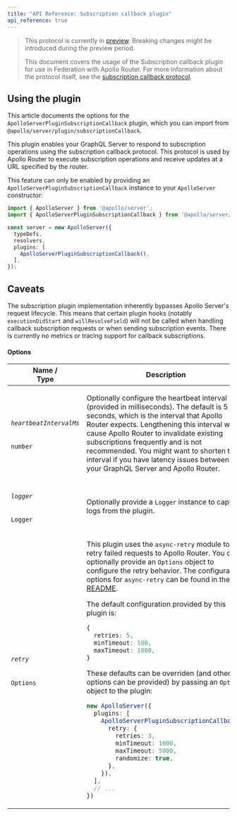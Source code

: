 ```yaml
---
title: "API Reference: Subscription callback plugin"
api_reference: true
---
```


> This protocol is currently in [preview](/resources/product-launch-stages#preview). Breaking changes might be introduced during the preview period.
>
> This document covers the usage of the Subscription callback plugin for use in Federation with Apollo Router. For more information about the protocol itself, see the [subscription callback protocol](/router/executing-operations/subscription-callback-protocol).

## Using the plugin

This article documents the options for the `ApolloServerPluginSubscriptionCallback` plugin, which you can import from `@apollo/server/plugin/subscriptionCallback`.

This plugin enables your GraphQL Server to respond to subscription operations using the subscription callback protocol. This protocol is used by Apollo Router to execute subscription operations and receive updates at a URL specified by the router.

This feature can only be enabled by providing an `ApolloServerPluginSubscriptionCallback` instance to your `ApolloServer` constructor:

<MultiCodeBlock>

```ts
import { ApolloServer } from '@apollo/server';
import { ApolloServerPluginSubscriptionCallback } from '@apollo/server/plugin/subscriptionCallback';

const server = new ApolloServer({
  typeDefs,
  resolvers,
  plugins: [
    ApolloServerPluginSubscriptionCallback(),
  ],
});
```

</MultiCodeBlock>

## Caveats

The subscription plugin implementation inherently bypasses Apollo Server's request lifecycle. This means that certain plugin hooks (notably `executionDidStart` and `willResolveField`) will not be called when handling callback subscription requests or when sending subscription events. There is currently no metrics or tracing support for callback subscriptions.

#### Options

<table class="field-table">
  <thead>
    <tr>
      <th>Name /<br/>Type</th>
      <th>Description</th>
    </tr>
  </thead>

<tbody>

<tr>
<td>

###### `heartbeatIntervalMs`

`number`
</td>
<td>

Optionally configure the heartbeat interval (provided in milliseconds). The default is 5 seconds, which is the interval that Apollo Router expects. Lengthening this interval will cause Apollo Router to invalidate existing subscriptions frequently and is not recommended. You might want to shorten this interval if you have latency issues between your GraphQL Server and Apollo Router.

</td>
</tr>

<tr>
<td>

###### `logger`

`Logger`
</td>
<td>

Optionally provide a `Logger` instance to capture logs from the plugin.

</td>
</tr>

<tr>
<td>

###### `retry`

`Options`
</td>
<td>

This plugin uses the `async-retry` module to retry failed requests to Apollo Router. You can optionally provide an `Options` object to configure the retry behavior. The configuration options for `async-retry` can be found in the [README](https://www.npmjs.com/package/async-retry).

The default configuration provided by this plugin is:
```ts
{
  retries: 5,
  minTimeout: 100,
  maxTimeout: 1000,
}
```

These defaults can be overriden (and other options can be provided) by passing an `Options` object to the plugin:
```ts
new ApolloServer({
  plugins: [
    ApolloServerPluginSubscriptionCallback({
      retry: {
        retries: 3,
        minTimeout: 1000,
        maxTimeout: 5000,
        randomize: true,
      },
    }),
  ],
  // ...
})
```

</td>
</tr>


</tbody>
</table>
